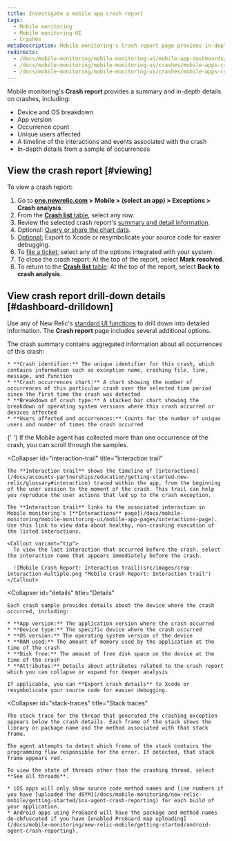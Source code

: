 ```yaml
---
title: Investigate a mobile app crash report
tags:
  - Mobile monitoring
  - Mobile monitoring UI
  - Crashes
metaDescription: Mobile monitoring's Crash report page provides in-depth details of a unique crash experienced in your app.
redirects:
  - /docs/mobile-monitoring/mobile-monitoring-ui/mobile-app-dashboards/mobile-app-crash-report-dashboard
  - /docs/mobile-monitoring/mobile-monitoring-ui/crashes/mobile-apps-crash-report-dashboard
  - /docs/mobile-monitoring/mobile-monitoring-ui/crashes/mobile-apps-crash-report
---
```


Mobile monitoring's **Crash report** provides a summary and in-depth details on crashes, including:

- Device and OS breakdown
- App version
- Occurrence count
- Unique users affected
- A timeline of the interactions and events associated with the crash
- In-depth details from a sample of occurrences

## View the crash report [#viewing]

To view a crash report:

1. Go to **[one.newrelic.com](https://one.newrelic.com) > Mobile > (select an app) > Exceptions > Crash analysis**.
2. From the [**Crash list** table](/docs/mobile-monitoring/mobile-monitoring-ui/crashes/view-mobile-app-crashes), select any row.
3. Review the selected crash report's [summary and detail information](#dashboard-drilldown).
4. Optional: [Query or share the chart data](/docs/mobile-monitoring/mobile-monitoring-ui/crashes/crash-analysis-group-filter-your-crashes#insights).
5. [Optional:](#details) Export to Xcode or resymbolicate your source code for easier debugging.
6. To [file a ticket](/docs/mobile-monitoring/mobile-monitoring-ui/crashes/file-tickets-mobile-app-crashes), select any of the options integrated with your system.
7. To close the crash report: At the top of the report, select **Mark resolved**.
8. To return to the [**Crash list** table](/docs/mobile-monitoring/mobile-monitoring-ui/crashes/view-mobile-app-crashes): At the top of the report, select **Back to crash analysis**.

## View crash report drill-down details [#dashboard-drilldown]

Use any of New Relic's [standard UI functions](/docs/data-analysis/user-interface-functions/standard-page-functions) to drill down into detailed information. The **Crash report** page includes several additional options.

<CollapserGroup>
  <Collapser
    id="summary"
    title="Crash summary"
  >
    The crash summary contains aggregated information about all occurrences of this crash:

    * **Crash identifier:** The unique identifier for this crash, which contains information such as exception name, crashing file, line, message, and function
    * **Crash occurrences chart:** A chart showing the number of occurrences of this particular crash over the selected time period since the first time the crash was detected
    * **Breakdown of crash type:** A stacked bar chart showing the breakdown of operating system versions where this crash occurred or devices affected
    * **Users affected and occurrences:** Counts for the number of unique users and number of times the crash occurred

  </Collapser>

{' '}
<Collapser id="samples" title="Occurrences count">
  If the Mobile agent has collected more than one occurrence of the crash, you
  can scroll through the samples.
</Collapser>

  <Collapser
    id="interaction-trail"
    title="Interaction trail"
  >
    The **Interaction trail** shows the timeline of [interactions](/docs/accounts-partnerships/education/getting-started-new-relic/glossary#interaction) traced within the app, from the beginning of the user session to the moment of the crash. This trail can help you reproduce the user actions that led up to the crash exception.

    The **Interaction trail** links to the associated interaction in Mobile monitoring's [**Interactions** page](/docs/mobile-monitoring/mobile-monitoring-ui/mobile-app-pages/interactions-page). Use this link to view data about healthy, non-crashing execution of the listed interactions.

    <Callout variant="tip">
      To view the last interaction that occurred before the crash, select the interaction name that appears immediately before the crash.

      ![Mobile Crash Report: Interaction trail](src/images/crop-interaction-multiple.png "Mobile Crash Report: Interaction trail")
    </Callout>

  </Collapser>

  <Collapser
    id="details"
    title="Details"
  >
    Each crash sample provides details about the device where the crash occurred, including:

    * **App version:** The application version where the crash occurred
    * **Device type:** The specific device where the crash occurred
    * **OS version:** The operating system version of the device
    * **RAM used:** The amount of memory used by the application at the time of the crash
    * **Disk free:** The amount of free disk space on the device at the time of the crash
    * **Attributes:** Details about attributes related to the crash report which you can collapse or expand for deeper analysis

    If applicable, you can **Export crash details** to Xcode or resymbolicate your source code for easier debugging.

  </Collapser>

  <Collapser
    id="stack-traces"
    title="Stack traces"
  >
    The stack trace for the thread that generated the crashing exception appears below the crash details. Each frame of the stack shows the library or package name and the method associated with that stack frame.

    The agent attempts to detect which frame of the stack contains the programming flaw responsible for the error. If detected, that stack frame appears red.

    To view the state of threads other than the crashing thread, select **See all threads**.

    * iOS apps will only show source code method names and line numbers if you have [uploaded the dSYM](/docs/mobile-monitoring/new-relic-mobile/getting-started/ios-agent-crash-reporting) for each build of your application.
    * Android apps using ProGuard will have the package and method names de-obfuscated if you have [enabled ProGuard map uploading](/docs/mobile-monitoring/new-relic-mobile/getting-started/android-agent-crash-reporting).

  </Collapser>
</CollapserGroup>
